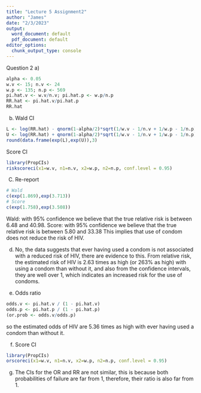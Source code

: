 ---
title: "Lecture 5 Assignment2"
author: "James"
date: "2/3/2023"
output:
  word_document: default
  pdf_document: default
editor_options: 
  chunk_output_type: console
---
Question 2 a)

```{r}
alpha <- 0.05
w.v <- 15; n.v <- 24
w.p <- 135; n.p <- 569
pi.hat.v <- w.v/n.v; pi.hat.p <- w.p/n.p
RR.hat <- pi.hat.v/pi.hat.p
RR.hat
```

(b)
Wald CI
```{r}
L <- log(RR.hat) - qnorm(1-alpha/2)*sqrt(1/w.v - 1/n.v + 1/w.p - 1/n.p)
U <- log(RR.hat) + qnorm(1-alpha/2)*sqrt(1/w.v - 1/n.v + 1/w.p - 1/n.p)
round(data.frame(exp(L),exp(U)),3)
```

Score CI
```{r}
library(PropCIs)
riskscoreci(x1=w.v, n1=n.v, x2=w.p, n2=n.p, conf.level = 0.95)
```

C) Re-report

```{r}
# Wald
c(exp(1.869),exp(3.713))
# Score
c(exp(1.758),exp(3.508))
```
Wald: with 95% confidence we believe that the true relative risk is between 6.48 and 40.98.
Score: with 95% confidence we believe that the true relative risk is between 5.80 and 33.38
This implies that use of condom does not reduce the risk of HIV.

(d)
No, the data suggests that ever having used a condom is not associated with a reduced risk of HIV, there are evidence to this. From relative risk, the estimated risk of HIV is 2.63 times as high (or 263% as high) with using a condom than without it, and also from the confidence intervals, they are well over 1, which indicates an increased risk for the use of condoms.

e) Odds ratio

```{r}
odds.v <- pi.hat.v / (1 - pi.hat.v)
odds.p <- pi.hat.p / (1 - pi.hat.p)
(or.prob <- odds.v/odds.p)
```
so the estimated odds of HIV are 5.36 times as high with ever having used a condom than without it.

f) Score CI

```{r}
library(PropCIs)
orscoreci(x1=w.v, n1=n.v, x2=w.p, n2=n.p, conf.level = 0.95)
```

(g)
The CIs for the OR and RR are not similar, this is because both probabilities of failure are far from 1, therefore, their ratio is also far from 1.
